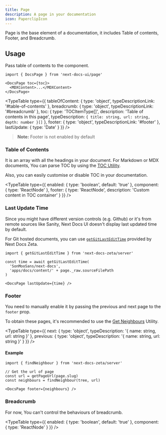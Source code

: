 ```yaml
---
title: Page
description: A page in your documentation
icon: PaperclipIcon
---
```



Page is the base element of a documentation, it includes Table of contents,
Footer, and Breadcrumb.

## Usage

Pass table of contents to the component.

```mdx
import { DocsPage } from 'next-docs-ui/page'

<DocsPage toc={toc}>
  <MDXContent>...</MDXContent>
</DocsPage>
```

<TypeTable
  type={{
    tableOfContent: {
      type: 'object',
      typeDescriptionLink: '#table-of-contents'
    },
    breadcrumb: {
      type: 'object',
      typeDescriptionLink: '#breadcrumb'
    },
    toc: {
      type: 'TOCItemType[]',
      description: 'Table of contents in this page',
      typeDescription: `{ title: string, url: string, depth: number }[]`
    },
    footer: {
      type: 'object',
      typeDescriptionLink: '#footer'
    },
    lastUpdate: {
      type: 'Date'
    }
  }}
/>

> **Note:** Footer is not enabled by default

### Table of Contents

It is an array with all the headings in your document. For Markdown or MDX
documents, You can parse TOC by using the
[TOC Utility](/docs/headless/utils/get-toc).

Also, you can easily customise or disable TOC in your documentation.

<TypeTable
  type={{
    enabled: { type: 'boolean', default: 'true' },
    component: { type: 'ReactNode' },
    footer: {
      type: 'ReactNode',
      description: 'Custom content in TOC container'
    }
  }}
/>

### Last Update Time

Since you might have different version controls (e.g. Github) or it's from
remote sources like Sanity, Next Docs UI doesn't display last updated time by
default.

For Git hosted documents, you can use
[`getGitLastEditTime`](/docs/headless/utils/git-last-edit) provided by Next Docs
Zeta.

```tsx
import { getGitLastEditTime } from 'next-docs-zeta/server'

const time = await getGitLastEditTime(
  'SonMooSans/next-docs',
  'apps/docs/content/' + page._raw.sourceFilePath
)

<DocsPage lastUpdate={time} />
```

### Footer

You need to manually enable it by passing the previous and next page to the
`footer` prop.

To obtain these pages, it's recommended to use the
[Get Neighbours](/docs/headless/utils/find-neighbour) Utility.

<TypeTable
  type={{
    next: {
      type: 'object',
      typeDescription: '{ name: string, url: string }'
    },
    previous: {
      type: 'object',
      typeDescription: '{ name: string, url: string }'
    }
  }}
/>

#### Example

```tsx
import { findNeighbour } from 'next-docs-zeta/server'

// Get the url of page
const url = getPageUrl(page.slug)
const neighbours = findNeighbour(tree, url)

<DocsPage footer={neighbours} />
```

### Breadcrumb

For now, You can't control the behaviours of breadcrumb.

<TypeTable
  type={{
    enabled: { type: 'boolean', default: 'true' },
    component: { type: 'ReactNode' }
  }}
/>

